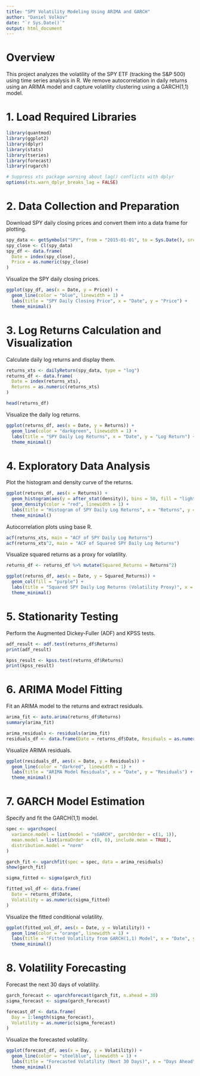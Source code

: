 ---
title: "SPY Volatility Modeling Using ARIMA and GARCH"
author: "Daniel Volkov"
date: "`r Sys.Date()`"
output: html_document
---

# Overview

This project analyzes the volatility of the SPY ETF (tracking the S&P 500) using time series analysis in R. We remove autocorrelation in daily returns using an ARIMA model and capture volatility clustering using a GARCH(1,1) model.

# 1. Load Required Libraries

```{r}
library(quantmod)
library(ggplot2)
library(dplyr)
library(stats)
library(tseries)
library(forecast)
library(rugarch)

# Suppress xts package warning about lag() conflicts with dplyr
options(xts.warn_dplyr_breaks_lag = FALSE)
```

# 2. Data Collection and Preparation

Download SPY daily closing prices and convert them into a data frame for plotting.

```{r}
spy_data <- getSymbols("SPY", from = "2015-01-01", to = Sys.Date(), src = "yahoo", auto.assign = FALSE)
spy_close <- Cl(spy_data)
spy_df <- data.frame(
  Date = index(spy_close),
  Price = as.numeric(spy_close)
)
```

Visualize the SPY daily closing prices.

```{r}
ggplot(spy_df, aes(x = Date, y = Price)) +
  geom_line(color = "blue", linewidth = 1) +
  labs(title = "SPY Daily Closing Price", x = "Date", y = "Price") +
  theme_minimal()
```

# 3. Log Returns Calculation and Visualization

Calculate daily log returns and display them.

```{r}
returns_xts <- dailyReturn(spy_data, type = "log")
returns_df <- data.frame(
  Date = index(returns_xts),
  Returns = as.numeric(returns_xts)
)

head(returns_df)
```

Visualize the daily log returns.

```{r}
ggplot(returns_df, aes(x = Date, y = Returns)) +
  geom_line(color = "darkgreen", linewidth = 1) +
  labs(title = "SPY Daily Log Returns", x = "Date", y = "Log Return") +
  theme_minimal()
```

# 4. Exploratory Data Analysis

Plot the histogram and density curve of the returns.

```{r}
ggplot(returns_df, aes(x = Returns)) +
  geom_histogram(aes(y = after_stat(density)), bins = 50, fill = "lightblue", color = "black") +
  geom_density(color = "red", linewidth = 1) +
  labs(title = "Histogram of SPY Daily Log Returns", x = "Returns", y = "Density") +
  theme_minimal()
```

Autocorrelation plots using base R.

```{r}
acf(returns_xts, main = "ACF of SPY Daily Log Returns")
acf(returns_xts^2, main = "ACF of Squared SPY Daily Log Returns")
```

Visualize squared returns as a proxy for volatility.

```{r}
returns_df <- returns_df %>% mutate(Squared_Returns = Returns^2)

ggplot(returns_df, aes(x = Date, y = Squared_Returns)) +
  geom_col(fill = "purple") +
  labs(title = "Squared SPY Daily Log Returns (Volatility Proxy)", x = "Date", y = "Squared Return") +
  theme_minimal()
```

# 5. Stationarity Testing

Perform the Augmented Dickey-Fuller (ADF) and KPSS tests.

```{r}
adf_result <- adf.test(returns_df$Returns)
print(adf_result)

kpss_result <- kpss.test(returns_df$Returns)
print(kpss_result)
```

# 6. ARIMA Model Fitting

Fit an ARIMA model to the returns and extract residuals.

```{r}
arima_fit <- auto.arima(returns_df$Returns)
summary(arima_fit)

arima_residuals <- residuals(arima_fit)
residuals_df <- data.frame(Date = returns_df$Date, Residuals = as.numeric(arima_residuals))
```

Visualize ARIMA residuals.

```{r}
ggplot(residuals_df, aes(x = Date, y = Residuals)) +
  geom_line(color = "darkred", linewidth = 1) +
  labs(title = "ARIMA Model Residuals", x = "Date", y = "Residuals") +
  theme_minimal()
```

# 7. GARCH Model Estimation

Specify and fit the GARCH(1,1) model.

```{r}
spec <- ugarchspec(
  variance.model = list(model = "sGARCH", garchOrder = c(1, 1)),
  mean.model = list(armaOrder = c(0, 0), include.mean = TRUE),
  distribution.model = "norm"
)

garch_fit <- ugarchfit(spec = spec, data = arima_residuals)
show(garch_fit)

sigma_fitted <- sigma(garch_fit)

fitted_vol_df <- data.frame(
  Date = returns_df$Date,
  Volatility = as.numeric(sigma_fitted)
)
```

Visualize the fitted conditional volatility.

```{r}
ggplot(fitted_vol_df, aes(x = Date, y = Volatility)) +
  geom_line(color = "orange", linewidth = 1) +
  labs(title = "Fitted Volatility from GARCH(1,1) Model", x = "Date", y = "Volatility") +
  theme_minimal()
```

# 8. Volatility Forecasting

Forecast the next 30 days of volatility.

```{r}
garch_forecast <- ugarchforecast(garch_fit, n.ahead = 30)
sigma_forecast <- sigma(garch_forecast)

forecast_df <- data.frame(
  Day = 1:length(sigma_forecast),
  Volatility = as.numeric(sigma_forecast)
)
```

Visualize the forecasted volatility.

```{r}
ggplot(forecast_df, aes(x = Day, y = Volatility)) +
  geom_line(color = "steelblue", linewidth = 1) +
  labs(title = "Forecasted Volatility (Next 30 Days)", x = "Days Ahead", y = "Volatility") +
  theme_minimal()
```


